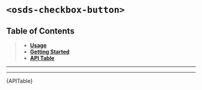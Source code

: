 

<Meta title="UI Components/Checkbox/Checkbox Button [atom]/Web Component" />

# `<osds-checkbox-button>`

## Table of Contents
> - **[Usage](#usage)**
> - **[Getting Started](#getting-started)**
> - **[API Table](#api-table)**

<hr/>
<Usage />
<hr/>
<div id="api-table"><Description>{APITable}</Description></div>
